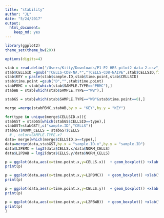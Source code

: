 ```yaml
---
title: "stability"
author: "JL"
date: "5/24/2017"
output: 
  html_document: 
    keep_md: yes
---
```


```r
library(ggplot2)
theme_set(theme_bw(20))

options(digits=4)

stab = read.delim("/Users/Kitty/Downloads/P1-P2 HRS pilot2 data-2.csv",stringsAsFactors = FALSE,sep = ",") 
stab$CELLSID =gsub("TCELLS-CD8-NA.*","TCELLS-CD8-NAIVE",stab$CELLSID,fixed = FALSE)
stab$KEY = paste(stab$sample.ID,stab$time.point,stab$CELLSID)
stab$time.point =gsub("D","",stab$time.point)
stabPBMC = stab[which(stab$SAMPLE.TYPE=="PBMC"),]
stabWB = stab[which(stab$SAMPLE.TYPE=="WB"),]

stabGS = stab[which(stab$SAMPLE.TYPE=="WB"&stab$time.point==0),]

merge =merge(stabPBMC,stabWB,by.x = "KEY",by.y = "KEY")
```


```r
for(type in unique(merge$CELLSID.x)){
stabGST = stabGS[which(stabGS$CELLSID==type),]
stabGST=stabGST[,c("sample.ID","CELLS")]
stabGST$NORM_CELLS = stabGST$CELLS
  # , color=SAMPLE.TYPE.x?
data= merge[which(merge$CELLSID.x==type),]
data=merge(data,stabGST,by.x = "sample.ID.x",by.y = "sample.ID")
data$L2PBMC = log2(data$CELLS.x/data$NORM_CELLS)
data$L2PBWB = log2(data$CELLS.y/data$NORM_CELLS)

p = ggplot(data,aes(x=time.point.x,y=CELLS.x))  + geom_boxplot() +xlab("TIME") +ylab("CELLS") + labs(title = paste(type,"PBMC"))
print(p)

p = ggplot(data,aes(x=time.point.x,y=L2PBMC))  + geom_boxplot() +xlab("TIME") +ylab("FC WB_0") + labs(title = paste(type,"PBMC_LOG2"))
print(p)

p = ggplot(data,aes(x=time.point.x,y=CELLS.y))  + geom_boxplot() +xlab("TIME") +ylab("CELLS") + labs(title = paste(type,"WB"))
print(p)

p = ggplot(data,aes(x=time.point.x,y=L2PBWB))  + geom_boxplot() +xlab("TIME") +ylab("FC WB_0")  + labs(title = paste(type,"WB_LOG2"))
print(p)
}
```
